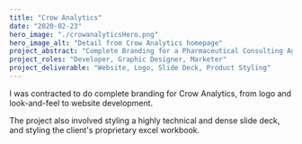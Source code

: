 ```yaml
---
title: "Crow Analytics"
date: "2020-02-23"
hero_image: "./crowanalyticsHero.png"
hero_image_alt: "Detail from Crow Analytics homepage"
project_abstract: "Complete Branding for a Pharmaceutical Consulting Agency."
project_roles: "Developer, Graphic Designer, Marketer"
project_deliverable: "Website, Logo, Slide Deck, Product Styling"
---
```

I was contracted to do complete branding for Crow Analytics, from logo and look-and-feel to website development.

The project also involved styling a highly technical and dense slide deck, and styling the client's proprietary excel workbook.
